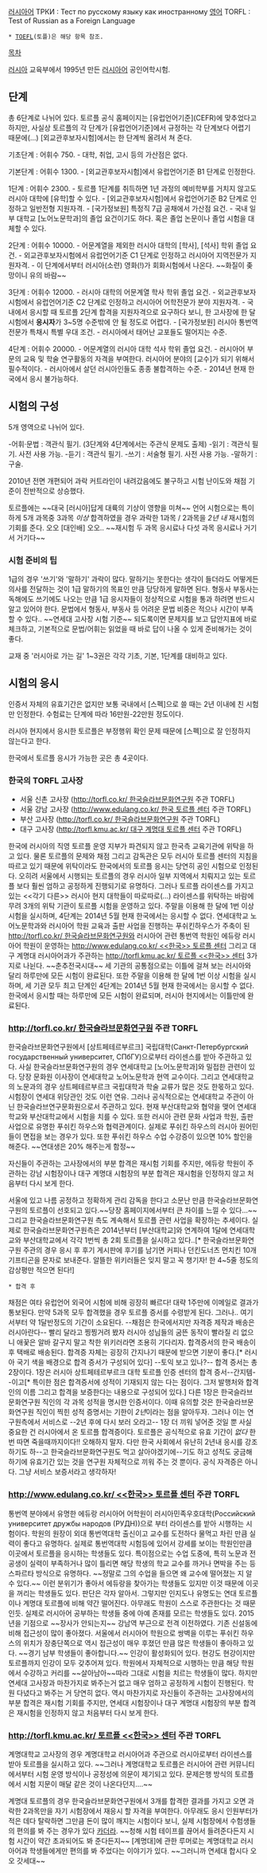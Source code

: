 [[러시아어]] ТРКИ : Тест по русскому языку как иностранному
[[영어]] TORFL : Test of Russian as a Foreign Language
 * [[TOEFL]](토플)은 해당 항목 참조.

[[목차]]

[[러시아]] 교육부에서 1995년 만든 [[러시아어]] 공인어학시험. 

== 단계 ==
총 6단계로 나뉘어 있다. 토르플 공식 홈페이지는 [유럽언어기준](CEFR)에 맞추었다고 하지만, 사실상 토르플의 각 단계가 [유럽언어기준]에서 규정하는 각 단계보다 어렵기 때문에(...) [외교관후보자시험]에서는 한 단계씩 올려서 쳐 준다.

기초단계 : 어휘수 750.
- 대학, 취업, 고시 등의 가산점은 없다.

기본단계 : 어휘수 1300. 
- [외교관후보자시험]에서 유럽언어기준 B1 단계로 인정한다.

1단계 : 어휘수 2300. 
- 토르플 1단계를 취득하면 1년 과정의 예비학부를 거치지 않고도 러시아 대학에 [유학]할 수 있다. 
- [외교관후보자시험]에서 유럽언어기준 B2 단계로 인정하고 일반전형 지원자격.
- [국가정보원] 특정직 7급 공채에서 가산점 요건.
- 국내 일부 대학교 [노어노문학과]의 졸업 요건이기도 하다. 혹은 졸업 논문이나 졸업 시험을 대체할 수 있다.

2단계 : 어휘수 10000. 
- 어문계열을 제외한 러시아 대학의 [학사], [석사] 학위 졸업 요건.
- 외교관후보자시험에서 유럽언어기준 C1 단계로 인정하고 러시아어 지역전문가 지원자격.
- 이 단계에서부터 러시아(소련) 영화(!)가 회화시험에서 나온다. ~~화질이 좆망이니 유의 바람~~

3단계 : 어휘수 12000. 
- 러시아 대학의 어문계열 학사 학위 졸업 요건.
- 외교관후보자시험에서 유럽언어기준 C2 단계로 인정하고 러시아어 어학전문가 분야 지원자격.
- 국내에서 응시할 때 토르플 2단계 합격을 지원자격으로 요구하다 보니, 한 고사장에 한 달 시험에서 '''응시자'''가 3~5명 수준밖에 안 될 정도로 어렵다.
- [국가정보원] 러시아 통번역 전문가 특채시 특별 우대 조건.
- 러시아에서 태어난 교포들도 떨어지는 수준.

4단계 : 어휘수 20000. 
- 어문계열의 러시아 대학 석사 학위 졸업 요건. 
- 러시아어 부문의 교육 및 학술 연구활동의 자격을 부여한다. 러시아어 분야의 [교수]가 되기 위해서 필수적이다.
- 러시아에서 살던 러시아인들도 종종 불합격하는 수준.
- 2014년 현재 한국에서 응시 불가능하다.
== 시험의 구성 ==
5개 영역으로 나뉘어 있다. 

-어휘·문법 : 객관식 필기. (3단계와 4단계에서는 주관식 문제도 출제) 
-읽기 : 객관식 필기. 사전 사용 가능.
-듣기 : 객관식 필기.
-쓰기 : 서술형 필기. 사전 사용 가능.
-말하기 : 구술.

2010년 전면 개편되어 과락 커트라인이 내려갔음에도 불구하고 시험 난이도와 채점 기준이 전반적으로 상승했다.

토르플에는 ~~대국 [러시아]답게 대륙의 기상이 영향을 미쳐~~ 언어 시험으로는 특이하게 5개 과목중 3과목 ''이상'' 합격하였을 경우 과락한 1과목 / 2과목을 ''2년 내'' 재시험의 기회를 준다. 오오 [대인배] 오오.. ~~재시험 두 과목 응시료나 다섯 과목 응시료나 거기서 거기다~~ 

=== 시험 준비의 팁 ===
1급의 경우 '쓰기'와 '말하기' 과락이 많다. 말하기는 못한다는 생각이 들더라도 어떻게든 의사를 전달하는 것이 1급 말하기의 목표인 만큼 당당하게 말하면 된다. 형동사 부동사는 독해에도 쓰기에도 나오는 만큼 1급 응시자들이 정상적으로 시험을 통과 하려면 반드시 알고 있어야 한다. 문법에서 형동사, 부동사 등 어려운 문법 비중은 적으나 시간이 부족할 수 있다.. ~~연세대 고사장 시험 기준~~ 되도록이면 문제지를 보고 답안지표에 바로 체크하고, 기본적으로 문법/어휘는 읽었을 때 바로 답이 나올 수 있게 준비해가는 것이 좋다.

교재 중 '러시아로 가는 길' 1~3권은 각각 기초, 기본, 1단계를 대비하고 있다.
== 시험의 응시 ==
인증서 자체의 유효기간은 없지만 보통 국내에서 [스펙]으로 쓸 때는 2년 이내에 친 시험만 인정한다. 수험료는 단계에 따라 16만원-22만원 정도이다.

러시아 현지에서 응시한 토르플은 부정행위 확인 문제 때문에 [스펙]으로 잘 인정하지 않는다고 한다. 

한국에서 토르플 응시가 가능한 곳은 총 4곳이다.

=== 한국의 TORFL 고사장 ===
* 서울 신촌 고사장 ([[http://torfl.co.kr/ 한국슬라브문화연구원]] 주관 TORFL)
* 서울 강남 고사장 ([[http://www.edulang.co.kr/ 한국 토르플 센터]] 주관 TORFL)
* 부산 고사장 ([[http://torfl.co.kr/ 한국슬라브문화연구원]] 주관 TORFL)
* 대구 고사장 ([[http://torfl.kmu.ac.kr/ 대구 계명대 토르플 센터]] 주관 TORFL)

한국에 러시아의 직영 토르플 운영 지부가 파견되지 않고 한국측 교육기관에 위탁을 하고 있다. 물론 토르플의 문제와 채점 그리고 감독관은 모두 러시아 토르플 센터의 지침을 따르고 있기 때문에 위탁이라도 한국에서의 토르플 응시는 당연히 공인 시험으로 인정된다. 오히려 서울에서 시행되는 토르플의 경우 러시아 일부 지역에서 치뤄지고 있는 토르플 보다 훨씬 엄하고 공정하게 진행되기로 유명하다. 그러나 토르플 라이센스를 가지고 있는 <<각기 다른>> 러시아 현지 대학들이 따로따로(...) 라이센스를 위탁하는 바람에 무려 3개의 위탁 기관이 토르플 시험을 운영하고 있다. 
주말을 이용해 한 달에 1번 이상 시험을 실시하며, 4단계는 2014년 5월 현재 한국에서는 응시할 수 없다. 연세대학교 노어노문학과와 러시아어 학원 교육과 출판 사업을 진행하는 푸쉬킨하우스가 주축이 된 [[http://torfl.co.kr/ 한국슬라브문화연구원]]와 러시아어 관련 통번역 학원인 에듀랑 러시아어 학원이 운영하는 [[http://www.edulang.co.kr/ <<한국>> 토르플 센터]] 그리고 대구 계명대 러시아어과가 주관하는 [[http://torfl.kmu.ac.kr/ 토르플 <<한국>> 센터]] 3가지로 나뉜다. ~~춘추전국시대~~
세 기관의 공통점으로는 이틀에 걸쳐 보는 러시아와 달리 하루만에 모든 시험이 완료된다. 또한 주말을 이용해 한 달에 1번 이상 시험을 실시하며, 세 기관 모두 최고 단계인 4단계는 2014년 5월 현재 한국에서는 응시할 수 없다.
한국에서 응시할 때는 하루만에 모든 시험이 완료되며, 러시아 현지에서는 이틀만에 완료된다.


=== [[http://torfl.co.kr/ 한국슬라브문화연구원]] 주관 TORFL ===
한국슬라브문화연구원에서 [상트페테르부르크] 국립대학(Санкт-Петербургский государственный университет, СПбГУ)으로부터 라이센스를 받아 주관하고 있다. 사실 한국슬라브문화연구원의 경우 연세대학교 [노어노문학과]와 밀접한 관련이 있다. 당장 문화원 이사장이 연세대학교 노어노문학과 현역 교수이다. 그리고 연세대학교의 노문과의 경우 상트페테르부르크 국립대학과 학술 교류가 많은 것도 한몫하고 있다. 시험장이 연세대 위당관인 것도 이런 연유. 그러나 공식적으로는 연세대학교 주관이 아닌 한국슬라브연구문화원으로서 주관하고 있다. 현재 부산대학교와 협약을 맺어 연세대학교와 부산대학교에서 시험을 치를 수 있다. 또한 러시아 관련 문화 사업과 학원, 출판사업으로 유명한 푸쉬킨 하우스와 협력관계이다. 실제로 푸쉬킨 하우스의 러시아 원어민들이 면접을 보는 경우가 있다. 또한 푸쉬킨 하우스 수업 수강증이 있으면 10% 할인을 해준다. ~~연대생은 20% 해주는게 함정~~

자신들이 주관하는 고사장에서의 부분 합격은 재시험 기회를 주지만, 에듀랑 학원이 주관하는 강남 시험장이나 대구 계명대 시험장의 부분 합격은 재시험을 인정하지 않고 처음부터 다시 보게 한다. 

서울에 있고 나름 공정하고 정확하게 관리 감독을 한다고 소문난 만큼 한국슬라브문화연구원의 토르플이 선호되고 있다.~~당장 홈페이지에서부터 큰 차이를 느낄 수 있다...~~ 그리고 한국슬라브문화연구원 측도 계속해서 토르플 관련 사업을 확장하는 추세이다. 실제로 한국슬라브문화연구원측은 2014년부터 [부산대학교]와 연계하여 1달에 연세대학교와 부산대학교에서 각각 1번씩 총 2회 토르플을 실시하고 있다..[* 한국슬라브문화연구원 주관의 경우 응시 후 후기 게시판에 후기를 남기면 커피나 던킨도너츠 먼치킨 10개 기프티곤을 문자로 보내준다. 알뜰한 위키러들은 잊지 말고 꼭 챙기자! 한 4~5줄 정도의 감상평만 적으면 된다!]

 * 합격 후
채점은 여타 유럽언어 외국어 시험에 비해 굉장히 빠르다! 대략 1주만에 이메일로 결과가 통보된다. 만약 5과목 모두 합격했을 경우 토르플 증서를 수령받게 된다. 그러나.. 여기서부터 약 1달반정도의 기간이 소요된다. --채점은 한국에서지만 자격증 제작과 배송은 러시아란다-- 빨리 달라고 찡찡거려 봤자 러시아 성님들의 굼뜬 동작이 빨라질 리 없으니 애꿎은 알바 갈구지 말고 착한 위키러라면 조용히 기다리자. 합격증서의 한국 배송이후 택배로 배송된다. 합격증 자체는 굉장히 간지나기 때문에 받으면 기분이 좋다.[* 러시아 국기 색을 배경으로 합격 증서가 구성되어 있다] --토익 보고 있나?-- 합격 증서는 총 2장이다. 1장은 러시아 상트페테르부르크 대학 토르플 인증 센터의 합격 증서--간지템--이고[* 특이한 점은 합격증서에 성적이 기재되지 않는 다는 점이다. 그저 발행처와 합격인의 이름 그리고 합격을 보증한다는 내용으로 구성되어 있다.] 다른 1장은 한국슬라브문화연구원 직인의 각 과목 성적을 명시한 인증서이다. 이때 유의할 것은 한국슬라브문화연구원 직인이 찍힌 성적 증명서는 기한이 ''2년''이라는 점을 알아두자. 그러나 이는 연구원측에서 서비스로 --2년 후에 다시 보러 오라고-- 1장 더 끼워 넣어준 것일 뿐 사실 중요한 건 러시아에서 온 토르플 합격증이다. 토르플은 공식적으로 유효 기간이 ''없다'' 한번 따면 죽을때까지이다!! 오해하지 말자. 다만 한국 사회에서 유난히 2년내 응시를 강조하기도 하--고 한국슬라브문화연구원도 먹고 살아야겠기에--기도 하고 성적도 궁금해 하기에 유효기간 있는 것을 연구원 자체적으로 끼워 주는 것 뿐이다. 공식 자격증은 아니다. 그냥 서비스 보증서라고 생각하자!

=== [[http://www.edulang.co.kr/ <<한국>> 토르플 센터]] 주관 TORFL ===

통번역 분야에서 유명한 에듀랑 러시아어 어학원이 러시아민족우호대학(Российский университет дружбы народов (РУДН))으로 부터 라이센스를 받아 시행하는 시험이다. 학원의 원장이 외대 통번역대학 출신이고 교수를 도전하다 물먹고 차린 만큼 실력이 좋다고 유명하다. 실제로 통번역대학 시험등에 있어서 강세를 보이는 학원인만큼 이곳에서 토르플을 응시하는 학생들도 있다. 특이점으로는 수업 도중에, 특히 노문과 전공생이 실력이 부족하거나 많이 틀리면 해당 학생의 학교 교수를 까거나 면박을 주는 등 스파르타 방식으로 유명하다. ~~정말로 그의 수업을 들으면 왜 교수에 떨어졌는 지 알 수 있다.~~ 이런 분위기가 좋아서 에듀랑을 찾아가는 학생들도 있지만 이것 때문에 이곳을 꺼리는 학생들도 있다. 판단은 각자 알아서. 그렇지만 인지도나 유명도는 연대 토르플이나 계명대 토르플에 비해 약간 떨어진다. 아무래도 학원이 스스로 주관한다는 것 때문인듯. 실제로 러시아어 공부하는 학생들 중에 아예 존재를 모르는 학생들도 있다. 2015년을 기점으로 ~~장사가 안되는지~~ 강남역 부근으로 전격 이전하였다. 기존 신설동에 비해 접근성이 많이 좋아졌다. 서울에서 러시아어 학원으로 쌍벽을 이루는 푸쉬킨 하우스의 위치가 장충단쪽으로 역시 접근성이 매우 후졌던 만큼 많은 학생들이 좋아하고 있다. ~~경기 남부 학생들이 좋아합니다.~~
인강이 활성화되어 있다. 현강도 현강이지만 토르플까지 인강이 모두 갖추어져 있다. 학원에서 자체적으로 시행하는 만큼 해당 학원에서 수강하고 커리를 ~~살아남아~~따라 그대로 시험을 치르는 학생들이 많다. 하지만 연세대 고사장과 마찬가지로 봐주는거 없고 매우 엄하고 공정하게 시험이 진행된다. 학원 다녔다고 봐주는 거 당연히 없다. 역시 마찬가지로 자신들이 주관하는 고사장에서의 부분 합격은 재시험 기회를 주지만, 연세대 시험장이나 대구 계명대 시험장의 부분 합격은 재시험을 인정하지 않고 처음부터 다시 보게 한다. 


=== [[http://torfl.kmu.ac.kr/ 토르플 <<한국>> 센터]] 주관 TORFL ===

계명대학교 고사장의 경우 계명대학교 러시아어과 주관으로 러시아로부터 라이센스를 받아 토르플을 실시하고 있다. ~~그러나 계명대학교 토르플은 러시아어 관련 커뮤니티에서부터 시험 운영 방식이나 공정성에 의문이 제기되고 있다. 문제은행 방식의 토르플에서 시험 지문이 매달 같은 것이 나온다던지....~~ 

계명대 토르플의 경우 한국슬라브문화연구원에서 3개를 합격한 결과를 가지고 오면 과락한 2과목만을 자기 시험장에서 재응시 할 자격을 부여한다.
아무래도 응시 인원부터가 적은 데다 탈락하면 그만큼 돈이 많이 깨지는 시험이다 보니, 실제 시험장에서 수험생들의 편의를 봐 주는 경우가 있다 [[카더라]].
~~청해 시험 테이프를 끊어서 들려준다든지 시험 시간이 약간 초과되어도 봐 준다든지~~
[계명대]에 관한 루머로는 계명대학교 러시아어과 학생들에게만 편의를 봐 주었다는 이야기가 있다. ~~그러니까 연세대 합시다 오오 갓세대~~
